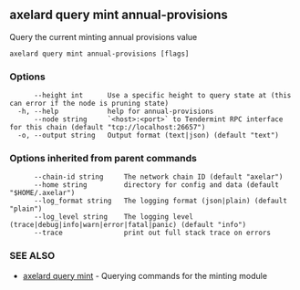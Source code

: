 ## axelard query mint annual-provisions

Query the current minting annual provisions value

```
axelard query mint annual-provisions [flags]
```

### Options

```
      --height int      Use a specific height to query state at (this can error if the node is pruning state)
  -h, --help            help for annual-provisions
      --node string     `<host>:<port>` to Tendermint RPC interface for this chain (default "tcp://localhost:26657")
  -o, --output string   Output format (text|json) (default "text")
```

### Options inherited from parent commands

```
      --chain-id string     The network chain ID (default "axelar")
      --home string         directory for config and data (default "$HOME/.axelar")
      --log_format string   The logging format (json|plain) (default "plain")
      --log_level string    The logging level (trace|debug|info|warn|error|fatal|panic) (default "info")
      --trace               print out full stack trace on errors
```

### SEE ALSO

- [axelard query mint](/cli-docs/v0_32_0/axelard_query_mint) - Querying commands for the minting module
